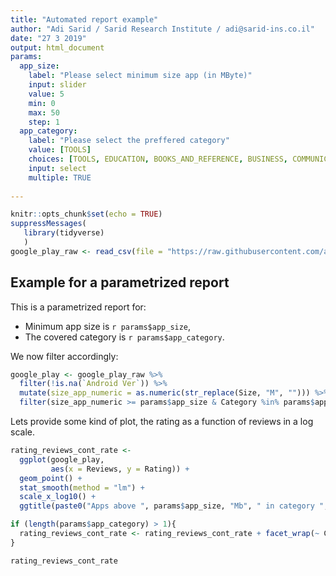 ```yaml
---
title: "Automated report example"
author: "Adi Sarid / Sarid Research Institute / adi@sarid-ins.co.il"
date: "27 3 2019"
output: html_document
params:
  app_size:
    label: "Please select minimum size app (in MByte)"
    input: slider
    value: 5
    min: 0
    max: 50
    step: 1
  app_category:
    label: "Please select the preffered category"
    value: [TOOLS]
    choices: [TOOLS, EDUCATION, BOOKS_AND_REFERENCE, BUSINESS, COMMUNICATION]
    input: select
    multiple: TRUE
    
---
```


```r
knitr::opts_chunk$set(echo = TRUE)
suppressMessages(
   library(tidyverse)
   )
google_play_raw <- read_csv(file = "https://raw.githubusercontent.com/adisarid/Riskified_training/master/datasets/googleplaystore.csv")
```

## Example for a parametrized report

This is a parametrized report for:

   * Minimum app size is `r params$app_size`,
   * The covered category is `r params$app_category`.
   
We now filter accordingly:

```r
google_play <- google_play_raw %>% 
  filter(!is.na(`Android Ver`)) %>% 
  mutate(size_app_numeric = as.numeric(str_replace(Size, "M", ""))) %>% 
  filter(size_app_numeric >= params$app_size & Category %in% params$app_category)
```

Lets provide some kind of plot, the rating as a function of reviews in a log scale.

```r
rating_reviews_cont_rate <- 
  ggplot(google_play, 
         aes(x = Reviews, y = Rating)) + 
  geom_point() + 
  stat_smooth(method = "lm") + 
  scale_x_log10() + 
  ggtitle(paste0("Apps above ", params$app_size, "Mb", " in category ", params$app_category)) 

if (length(params$app_category) > 1){
  rating_reviews_cont_rate <- rating_reviews_cont_rate + facet_wrap(~ Category)
}

rating_reviews_cont_rate
```